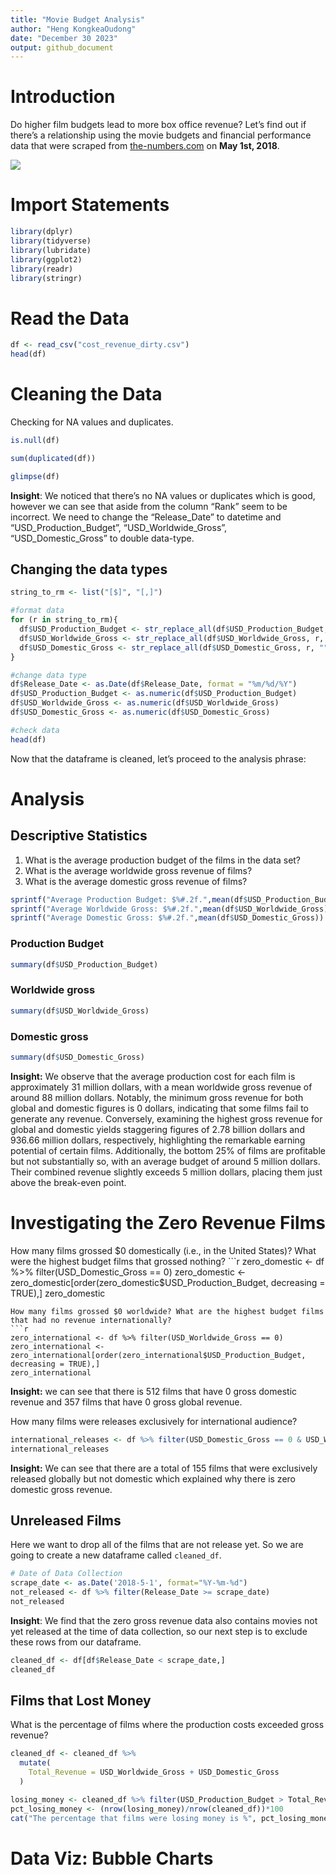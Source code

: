 ```yaml
---
title: "Movie Budget Analysis"
author: "Heng KongkeaOudong"
date: "December 30 2023"
output: github_document
---
```


# Introduction

Do higher film budgets lead to more box office revenue? Let's find out if there's a relationship using the movie budgets and financial performance data that were scraped from [the-numbers.com](https://www.the-numbers.com/movie/budgets) on **May 1st, 2018**.

![](https://i.imgur.com/kq7hrEh.png)

# Import Statements
```r
library(dplyr)
library(tidyverse)  
library(lubridate)  
library(ggplot2)
library(readr)
library(stringr)
```

# Read the Data
```r
df <- read_csv("cost_revenue_dirty.csv")
head(df)
```
# Cleaning the Data
Checking for NA values and duplicates.
```r
is.null(df)
```
```r
sum(duplicated(df))
```
```r
glimpse(df)
```
**Insight**: We noticed that there's no NA values or duplicates which is good, however we can see that aside from the column "Rank" seem to be incorrect. We need to change the "Release_Date" to datetime and "USD_Production_Budget", "USD_Worldwide_Gross", "USD_Domestic_Gross" to double data-type.

## Changing the data types
```r
string_to_rm <- list("[$]", "[,]")

#format data
for (r in string_to_rm){
  df$USD_Production_Budget <- str_replace_all(df$USD_Production_Budget,r,"")
  df$USD_Worldwide_Gross <- str_replace_all(df$USD_Worldwide_Gross, r, "")
  df$USD_Domestic_Gross <- str_replace_all(df$USD_Domestic_Gross, r, "")
}

#change data type
df$Release_Date <- as.Date(df$Release_Date, format = "%m/%d/%Y")
df$USD_Production_Budget <- as.numeric(df$USD_Production_Budget)
df$USD_Worldwide_Gross <- as.numeric(df$USD_Worldwide_Gross)
df$USD_Domestic_Gross <- as.numeric(df$USD_Domestic_Gross)

#check data
head(df)
```
Now that the dataframe is cleaned, let's proceed to the analysis phrase:

# Analysis 
## Descriptive Statistics

1. What is the average production budget of the films in the data set?
2. What is the average worldwide gross revenue of films?
3. What is the average domestic gross revenue of films?

```r
sprintf("Average Production Budget: $%#.2f.",mean(df$USD_Production_Budget))
sprintf("Average Worldwide Gross: $%#.2f.",mean(df$USD_Worldwide_Gross))
sprintf("Average Domestic Gross: $%#.2f.",mean(df$USD_Domestic_Gross))
```
### Production Budget
```r
summary(df$USD_Production_Budget)
```
### Worldwide gross
```r
summary(df$USD_Worldwide_Gross)
```
### Domestic gross
```r
summary(df$USD_Domestic_Gross)
```
**Insight:**
We observe that the average production cost for each film is approximately 31 million dollars, with a mean worldwide gross revenue of around 88 million dollars. Notably, the minimum gross revenue for both global and domestic figures is 0 dollars, indicating that some films fail to generate any revenue. Conversely, examining the highest gross revenue for global and domestic yields staggering figures of 2.78 billion dollars and 936.66 million dollars, respectively, highlighting the remarkable earning potential of certain films. Additionally, the bottom 25% of films are profitable but not substantially so, with an average budget of around 5 million dollars. Their combined revenue slightly exceeds 5 million dollars, placing them just above the break-even point.

# Investigating the Zero Revenue Films
How many films grossed $0 domestically (i.e., in the United States)? What were the highest budget films that grossed nothing?
```r
zero_domestic <- df %>% 
  filter(USD_Domestic_Gross == 0)
zero_domestic <- zero_domestic[order(zero_domestic$USD_Production_Budget, decreasing = TRUE),]
zero_domestic
```
How many films grossed $0 worldwide? What are the highest budget films that had no revenue internationally?
```r
zero_international <- df %>% filter(USD_Worldwide_Gross == 0)
zero_international <- zero_international[order(zero_international$USD_Production_Budget, decreasing = TRUE),]
zero_international
```
**Insight:** we can see that there is 512 films that have 0 gross domestic revenue and 357 films that have 0 gross global revenue.

How many films were releases exclusively for international audience?
```r
international_releases <- df %>% filter(USD_Domestic_Gross == 0 & USD_Worldwide_Gross != 0)
international_releases
```
**Insight:** We can see that there are a total of 155 films that were exclusively released globally but not domestic which explained why there is zero domestic gross revenue.

## Unreleased Films

Here we want to drop all of the films that are not release yet. So we are going to create a new dataframe called `cleaned_df`.
```r
# Date of Data Collection
scrape_date <- as.Date('2018-5-1', format="%Y-%m-%d")
not_released <- df %>% filter(Release_Date >= scrape_date)
not_released
```
**Insight**: We find that the zero gross revenue data also contains movies not yet released at the time of data collection, so our next step is to exclude these rows from our dataframe.
```r
cleaned_df <- df[df$Release_Date < scrape_date,]
cleaned_df
```
## Films that Lost Money

What is the percentage of films where the production costs exceeded gross revenue?
```r
cleaned_df <- cleaned_df %>% 
  mutate(
    Total_Revenue = USD_Worldwide_Gross + USD_Domestic_Gross
  )

losing_money <- cleaned_df %>% filter(USD_Production_Budget > Total_Revenue)
pct_losing_money <- (nrow(losing_money)/nrow(cleaned_df))*100
cat("The percentage that films were losing money is %", pct_losing_money)
```
# Data Viz: Bubble Charts
```r

```

